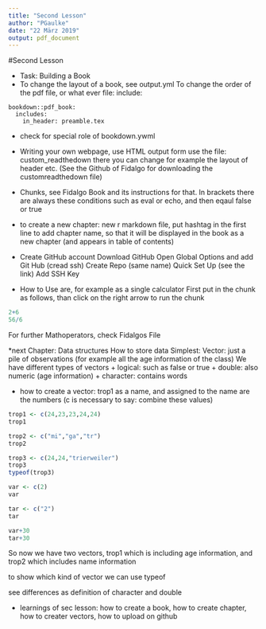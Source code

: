 ```yaml
---
title: "Second Lesson"
author: "PGaulke"
date: "22 März 2019"
output: pdf_document
---
```

#Second Lesson

* Task: Building a Book
* To change the layout of a book, see output.yml
To change the order of the pdf file, or what ever file: include:

```
bookdown::pdf_book:
  includes:
    in_header: preamble.tex
```

* check for special role of bookdown.ywml  
    
    
* Writing your own webpage, use HTML output form
use the file: custom_readthedown
there you can change for example the layout of header etc. (See the Github of Fidalgo for downloading the customreadthedown file)


* Chunks, see Fidalgo Book and its instructions for that.
In brackets there are always these conditions such as eval or echo, and then eqaul false or true


* to create a new chapter: new r markdown file, put hashtag in the first line to add chapter name, so that it will be displayed in the book as a new chapter (and appears in table of contents)

* Create GitHub account
Download GitHub
Open Global Options and add Git Hub (cread ssh)
Create Repo (same name)
Quick Set Up (see the link)
Add SSH Key

* How to Use are, for example as a single calculator
First put in the chunk as follows, than click on the right arrow to run the chunk
```r
2+6
56/6
```
For further Mathoperators, check Fidalgos File

*next Chapter: Data structures
How to store data
Simplest: Vector: just a pile of observations
(for example all the age information of the class)
We have different types of vectors 
+ logical: such as false or true
+ double: also numeric (age information)
+ character: contains words

* how to create a vector:
trop1 as a name, and assigned to the name are the numbers (c is necessary to say: combine these values)
```r
trop1 <- c(24,23,23,24,24)
trop1

trop2 <- c("mi","ga","tr")
trop2

trop3 <- c(24,24,"trierweiler")
trop3
typeof(trop3)

var <- c(2)
var

tar <- c("2")
tar

var+30
tar+30

```
So now we have two vectors, trop1 which is including age information, and trop2 which includes name information

to show which kind of vector we can use typeof

see differences as definition of character and double

* learnings of sec lesson: how to create a book, how to create chapter, how to creater vectors, how to upload on github

